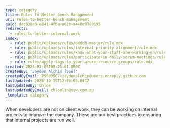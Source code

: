 ```yaml
---
type: category
title: Rules to Better Bench Management
uri: rules-to-better-bench-management
guid: dac838a8-e841-4fba-a62b-a448e9709195
redirects:
  - rules-to-better-internal-work
index:
  - rule: public/uploads/rules/bench-master/rule.mdx
  - rule: public/uploads/rules/internal-priority-alignment/rule.mdx
  - rule: public/uploads/rules/know-what-your-staff-are-working-on/rule.mdx
  - rule: public/uploads/rules/participate-in-daily-scrum-meetings/rule.mdx
  - rule: rules/apply-tags-to-your-azure-resource-groups/rule.mdx
created: 2024-03-06T09:25:01.000Z
createdBy: 'Jayden Alchin [SSW]'
createdByEmail: 75593567+jaydenalchin@users.noreply.github.com
lastUpdated: 2025-10-15T12:56:03.841Z
lastUpdatedBy: Chloe
lastUpdatedByEmail: chloelin@ssw.com.au
_template: category
---
```


When developers are not on client work, they can be working on internal projects to improve the company. These are our best practices to ensuring that internal projects are run well.
